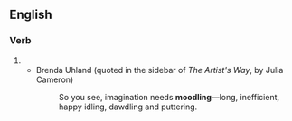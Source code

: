 ==English==

===Verb===
{{head|en|present participle}}

# {{present participle of|moodle|lang=en|nocat=1}}
#* Brenda Uhland (quoted in the sidebar of ''The Artist's Way'', by Julia Cameron)
#*: So you see, imagination needs '''moodling'''—long, inefficient, happy idling, dawdling and puttering.